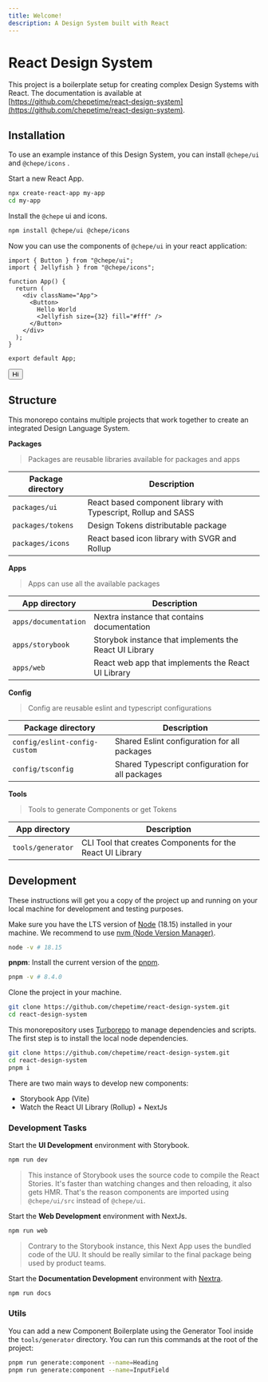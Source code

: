 ```yaml
---
title: Welcome!
description: A Design System built with React
---
```



# React Design System

This project is a boilerplate setup for creating complex Design Systems with React. The documentation is available at [https://github.com/chepetime/react-design-system](https://github.com/chepetime/react-design-system).

## Installation

To use an example instance of this Design System, you can install `@chepe/ui` and `@chepe/icons` .

Start a new React App.

```sh
npx create-react-app my-app
cd my-app
```

Install the `@chepe` ui and icons.

```sh copy
npm install @chepe/ui @chepe/icons
```

Now you can use the components of `@chepe/ui` in your react application:

```tsx filename="src/App.js" {1,2,7,8,9,10} copy
import { Button } from "@chepe/ui";
import { Jellyfish } from "@chepe/icons";

function App() {
  return (
    <div className="App">
      <Button>
        Hello World
        <Jellyfish size={32} fill="#fff" />
      </Button>
    </div>
  );
}

export default App;
```

<ComponentContainer>
  <Button>
    Hi
    <Jellyfish size={32} fill="#fff" />
  </Button>
</ComponentContainer>

## Structure

This monorepo contains multiple projects that work together to create an integrated Design Language System.

**Packages**

> Packages are reusable libraries available for packages and apps

| Package directory | Description                                                    |
| ----------------- | -------------------------------------------------------------- |
| `packages/ui`     | React based component library with Typescript, Rollup and SASS |
| `packages/tokens` | Design Tokens distributable package                            |
| `packages/icons`  | React based icon library with SVGR and Rollup                  |

**Apps**

> Apps can use all the available packages

| App directory        | Description                                            |
| -------------------- | ------------------------------------------------------ |
| `apps/documentation` | Nextra instance that contains documentation            |
| `apps/storybook`     | Storybok instance that implements the React UI Library |
| `apps/web`           | React web app that implements the React UI Library     |

**Config**

> Config are reusable eslint and typescript configurations

| Package directory             | Description                                      |
| ----------------------------- | ------------------------------------------------ |
| `config/eslint-config-custom` | Shared Eslint configuration for all packages     |
| `config/tsconfig`             | Shared Typescript configuration for all packages |

**Tools**

> Tools to generate Components or get Tokens

| App directory     | Description                                               |
| ----------------- | --------------------------------------------------------- |
| `tools/generator` | CLI Tool that creates Components for the React UI Library |

## Development

These instructions will get you a copy of the project up and running on your local machine for development and testing purposes.

Make sure you have the LTS version of [Node](https://nodejs.dev/) (18.15) installed in your machine. We recommend to use [nvm (Node Version Manager)](https://github.com/nvm-sh/nvm).

```sh
node -v # 18.15
```

**pnpm**: Install the current version of the [pnpm](https://pnpm.io/).

```sh
pnpm -v # 8.4.0
```

Clone the project in your machine.

```sh
git clone https://github.com/chepetime/react-design-system.git
cd react-design-system
```

This monorepository uses [Turborepo](https://turbo.build/) to manage dependencies and scripts. The first step is to install the local node dependencies.

```sh
git clone https://github.com/chepetime/react-design-system.git
cd react-design-system
pnpm i
```

There are two main ways to develop new components:

- Storybook App (Vite)
- Watch the React UI Library (Rollup) + NextJs

### Development Tasks

Start the **UI Development** environment with Storybook.

```sh
npm run dev
```

> This instance of Storybook uses the source code to compile the React Stories. It's faster than watching changes and then reloading, it also gets HMR. That's the reason components are imported using `@chepe/ui/src` instead of `@chepe/ui`.

Start the **Web Development** environment with NextJs.

```sh
npm run web
```

> Contrary to the Storybook instance, this Next App uses the bundled code of the UU. It should be really similar to the final package being used by product teams.

Start the **Documentation Development** environment with [Nextra](https://nextra.site/).

```sh
npm run docs
```

### Utils

You can add a new Component Boilerplate using the Generator Tool inside the `tools/generator` directory. You can run this commands at the root of the project:

```sh
pnpm run generate:component --name=Heading
pnpm run generate:component --name=InputField
```
